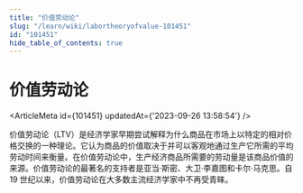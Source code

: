 ```yaml
---
title: "价值劳动论"
slug: "/learn/wiki/labortheoryofvalue-101451"
id: "101451"
hide_table_of_contents: true
---
```



# 价值劳动论

<ArticleMeta id={101451} updatedAt={'2023-09-26 13:58:54'} />
<div className='border-solid border-b border-t-0 my-4 border-[var(--ifm-color-gray-300)]' />

价值劳动论（LTV）是经济学家早期尝试解释为什么商品在市场上以特定的相对价格交换的一种理论。它认为商品的价值取决于并可以客观地通过生产它所需的平均劳动时间来衡量。在价值劳动论中，生产经济商品所需要的劳动量是该商品价值的来源。价值劳动论的最著名的支持者是亚当·斯密、大卫·李嘉图和卡尔·马克思。自 19 世纪以来，价值劳动论在大多数主流经济学家中不再受青睐。
